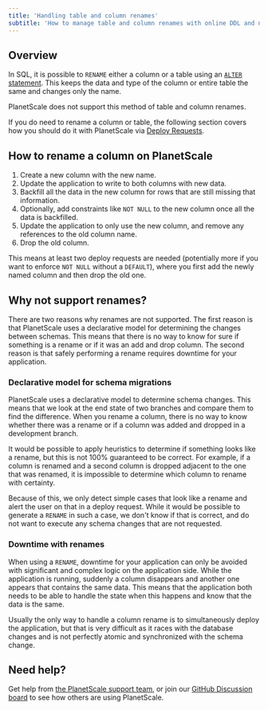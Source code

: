 ```yaml
---
title: 'Handling table and column renames'
subtitle: 'How to manage table and column renames with online DDL and no downtime'
---
```


## Overview

In SQL, it is possible to `RENAME` either a column or a table using an [`ALTER` statement](https://dev.mysql.com/doc/refman/8.0/en/alter-table.html). This keeps the data and type of the column or entire table the same and changes only the name. 

PlanetScale does not support this method of table and column renames.

If you do need to rename a column or table, the following section covers how you should do it with PlanetScale via [Deploy Requests](/concepts/deploy-requests).

## How to rename a column on PlanetScale

1. Create a new column with the new name.
2. Update the application to write to both columns with new data.
3. Backfill all the data in the new column for rows that are still missing that information.
4. Optionally, add constraints like `NOT NULL` to the new column once all the data is backfilled.
5. Update the application to only use the new column, and remove any references to the old column name.
6. Drop the old column.

This means at least two deploy requests are needed (potentially more if you want to enforce `NOT NULL` without a `DEFAULT`), where you first add the newly named column and then drop the old one.

## Why not support renames?

There are two reasons why renames are not supported. The first reason is that PlanetScale uses a declarative model for determining the changes between schemas. This means that there is no way to know for sure if something is a rename or if it was an add and drop column. The second reason is that safely performing a rename requires downtime for your application.

### Declarative model for schema migrations

PlanetScale uses a declarative model to determine schema changes. This means that we look at the end state of two branches and compare them to find the difference. When you rename a column, there is no way to know whether there was a rename or if a column was added and dropped in a development branch.

It would be possible to apply heuristics to determine if something looks like a rename, but this is not 100% guaranteed to be correct. For example, if a column is renamed and a second column is dropped adjacent to the one that was renamed, it is impossible to determine which column to rename with certainty.

Because of this, we only detect simple cases that look like a rename and alert the user on that in a deploy request. While it would be possible to generate a `RENAME` in such a case, we don't know if that is correct, and do not want to execute any schema changes that are not requested.

### Downtime with renames

When using a `RENAME`, downtime for your application can only be avoided with significant and complex logic on the application side. While the application is running, suddenly a column disappears and another one appears that contains the same data. This means that the application both needs to be able to handle the state when this happens and know that the data is the same.

Usually the only way to handle a column rename is to simultaneously deploy the application, but that is very difficult as it races with the database changes and is not perfectly atomic and synchronized with the schema change.

## Need help?

Get help from [the PlanetScale support team](https://support.planetscale.com/), or join our [GitHub Discussion board](https://github.com/planetscale/discussion/discussions) to see how others are using PlanetScale.
